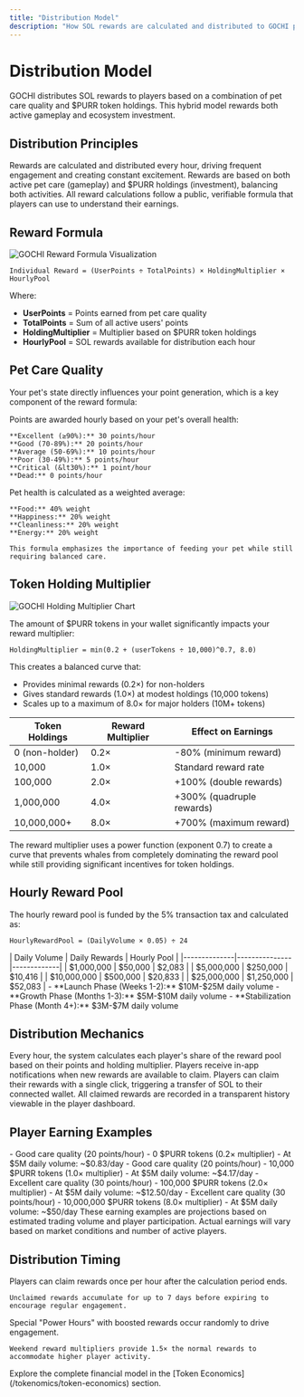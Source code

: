 ```yaml
---
title: "Distribution Model"
description: "How SOL rewards are calculated and distributed to GOCHI players"
---
```


# Distribution Model

GOCHI distributes SOL rewards to players based on a combination of pet care quality and $PURR token holdings. This hybrid model rewards both active gameplay and ecosystem investment.

## Distribution Principles

<CardGroup cols={3}>
  <Card title="Hourly Payouts" icon="clock">
    Rewards are calculated and distributed every hour, driving frequent engagement and creating constant excitement.
  </Card>
  
  <Card title="Dual Factors" icon="scale-balanced">
    Rewards are based on both active pet care (gameplay) and $PURR holdings (investment), balancing both activities.
  </Card>
  
  <Card title="Transparent Formula" icon="calculator">
    All reward calculations follow a public, verifiable formula that players can use to understand their earnings.
  </Card>
</CardGroup>

## Reward Formula

<Frame>
  <img src="/images/reward-formula.png" alt="GOCHI Reward Formula Visualization" />
</Frame>

```
Individual Reward = (UserPoints ÷ TotalPoints) × HoldingMultiplier × HourlyPool
```

Where:
- **UserPoints** = Points earned from pet care quality
- **TotalPoints** = Sum of all active users' points
- **HoldingMultiplier** = Multiplier based on $PURR token holdings
- **HourlyPool** = SOL rewards available for distribution each hour

## Pet Care Quality

Your pet's state directly influences your point generation, which is a key component of the reward formula:

<CardGroup cols={2}>
  <Card title="Care Quality Points" icon="heart-pulse">
    Points are awarded hourly based on your pet's overall health:
    
    **Excellent (≥90%):** 30 points/hour
    **Good (70-89%):** 20 points/hour
    **Average (50-69%):** 10 points/hour
    **Poor (30-49%):** 5 points/hour
    **Critical (&lt30%):** 1 point/hour
    **Dead:** 0 points/hour
  </Card>
  
  <Card title="Point Weight" icon="weight-scale">
    Pet health is calculated as a weighted average:
    
    **Food:** 40% weight
    **Happiness:** 20% weight
    **Cleanliness:** 20% weight
    **Energy:** 20% weight
    
    This formula emphasizes the importance of feeding your pet while still requiring balanced care.
  </Card>
</CardGroup>

## Token Holding Multiplier

<Frame>
  <img src="/images/holding-multiplier.png" alt="GOCHI Holding Multiplier Chart" />
</Frame>

The amount of $PURR tokens in your wallet significantly impacts your reward multiplier:

```
HoldingMultiplier = min(0.2 + (userTokens ÷ 10,000)^0.7, 8.0)
```

This creates a balanced curve that:
- Provides minimal rewards (0.2×) for non-holders
- Gives standard rewards (1.0×) at modest holdings (10,000 tokens)
- Scales up to a maximum of 8.0× for major holders (10M+ tokens)

<table>
  <thead>
    <tr>
      <th>Token Holdings</th>
      <th>Reward Multiplier</th>
      <th>Effect on Earnings</th>
    </tr>
  </thead>
  <tbody>
    <tr>
      <td>0 (non-holder)</td>
      <td>0.2×</td>
      <td>-80% (minimum reward)</td>
    </tr>
    <tr>
      <td>10,000</td>
      <td>1.0×</td>
      <td>Standard reward rate</td>
    </tr>
    <tr>
      <td>100,000</td>
      <td>2.0×</td>
      <td>+100% (double rewards)</td>
    </tr>
    <tr>
      <td>1,000,000</td>
      <td>4.0×</td>
      <td>+300% (quadruple rewards)</td>
    </tr>
    <tr>
      <td>10,000,000+</td>
      <td>8.0×</td>
      <td>+700% (maximum reward)</td>
    </tr>
  </tbody>
</table>

<Note>
The reward multiplier uses a power function (exponent 0.7) to create a curve that prevents whales from completely dominating the reward pool while still providing significant incentives for token holdings.
</Note>

## Hourly Reward Pool

The hourly reward pool is funded by the 5% transaction tax and calculated as:

```
HourlyRewardPool = (DailyVolume × 0.05) ÷ 24
```

<AccordionGroup>
  <Accordion title="Reward Pool Examples">
    | Daily Volume | Daily Rewards | Hourly Pool |
    |--------------|---------------|-------------|
    | $1,000,000 | $50,000 | $2,083 |
    | $5,000,000 | $250,000 | $10,416 |
    | $10,000,000 | $500,000 | $20,833 |
    | $25,000,000 | $1,250,000 | $52,083 |
  </Accordion>
  
  <Accordion title="Volume Projections">
    - **Launch Phase (Weeks 1-2):** $10M-$25M daily volume
    - **Growth Phase (Months 1-3):** $5M-$10M daily volume
    - **Stabilization Phase (Month 4+):** $3M-$7M daily volume
  </Accordion>
</AccordionGroup>

## Distribution Mechanics

<Steps>
  <Step title="Hourly Calculation">
    Every hour, the system calculates each player's share of the reward pool based on their points and holding multiplier.
  </Step>
  
  <Step title="Reward Notification">
    Players receive in-app notifications when new rewards are available to claim.
  </Step>
  
  <Step title="Reward Claim">
    Players can claim their rewards with a single click, triggering a transfer of SOL to their connected wallet.
  </Step>
  
  <Step title="Reward History">
    All claimed rewards are recorded in a transparent history viewable in the player dashboard.
  </Step>
</Steps>

## Player Earning Examples

<CardGroup cols={2}>
  <Card title="New Player (No Holdings)" icon="user">
    - Good care quality (20 points/hour)
    - 0 $PURR tokens (0.2× multiplier)
    - At $5M daily volume: ~$0.83/day
  </Card>
  
  <Card title="Casual Player (Small Holder)" icon="user-group">
    - Good care quality (20 points/hour)
    - 10,000 $PURR tokens (1.0× multiplier)
    - At $5M daily volume: ~$4.17/day
  </Card>
  
  <Card title="Dedicated Player (Medium Holder)" icon="user-check">
    - Excellent care quality (30 points/hour)
    - 100,000 $PURR tokens (2.0× multiplier)
    - At $5M daily volume: ~$12.50/day
  </Card>
  
  <Card title="Whale (Large Holder)" icon="crown">
    - Excellent care quality (30 points/hour)
    - 10,000,000 $PURR tokens (8.0× multiplier)
    - At $5M daily volume: ~$50/day
  </Card>
</CardGroup>

<Warning>
These earning examples are projections based on estimated trading volume and player participation. Actual earnings will vary based on market conditions and number of active players.
</Warning>

## Distribution Timing

<CardGroup cols={2}>
  <Card title="Claim Frequency" icon="clock">
    Players can claim rewards once per hour after the calculation period ends.
    
    Unclaimed rewards accumulate for up to 7 days before expiring to encourage regular engagement.
  </Card>
  
  <Card title="Special Events" icon="calendar-star">
    Special "Power Hours" with boosted rewards occur randomly to drive engagement.
    
    Weekend reward multipliers provide 1.5× the normal rewards to accommodate higher player activity.
  </Card>
</CardGroup>

<Card title="View Related Information" icon="arrow-right">
  Explore the complete financial model in the [Token Economics](/tokenomics/token-economics) section.
</Card>